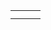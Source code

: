 {{en/Scenarios by size}}

{|
|-
|style="border:none;background:white"|
{{en/Scenario/Malta}}

|style="border:none;background:white"|

|style="border:none;background:white"|
<!-- {{ ... }} -->

|-
|style="border:none;background:white"|
<!-- {{ ... }} -->

|}